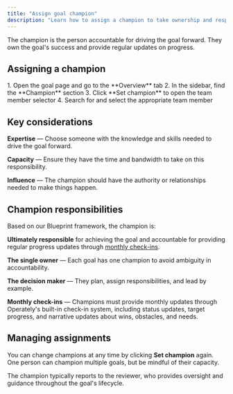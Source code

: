 ```yaml
---
title: "Assign goal champion"
description: "Learn how to assign a champion to take ownership and responsibility for a goal."
---
```



<ImageEnhancer />

The champion is the person accountable for driving the goal forward. They own the goal's success and provide regular updates on progress.

## Assigning a champion

<Steps>
1. Open the goal page and go to the **Overview** tab
2. In the sidebar, find the **Champion** section
3. Click **Set champion** to open the team member selector
4. Search for and select the appropriate team member
</Steps>

## Key considerations

**Expertise** — Choose someone with the knowledge and skills needed to drive the goal forward.

**Capacity** — Ensure they have the time and bandwidth to take on this responsibility.

**Influence** — The champion should have the authority or relationships needed to make things happen.

## Champion responsibilities

Based on our Blueprint framework, the champion is:

**Ultimately responsible** for achieving the goal and accountable for providing regular progress updates through [monthly check-ins](/help/check-in-goal).

**The single owner** — Each goal has one champion to avoid ambiguity in accountability.

**The decision maker** — They plan, assign responsibilities, and lead by example.

**Monthly check-ins** — Champions must provide monthly updates through Operately's built-in check-in system, including status updates, target progress, and narrative updates about wins, obstacles, and needs.

## Managing assignments

You can change champions at any time by clicking **Set champion** again. One person can champion multiple goals, but be mindful of their capacity.

The champion typically reports to the reviewer, who provides oversight and guidance throughout the goal's lifecycle. 